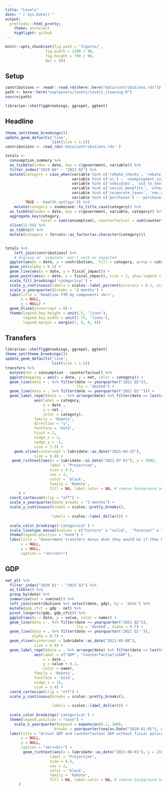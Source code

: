 ```yaml
---
title: "Levels"
date: "`r Sys.Date()`"
output:
  prettydoc::html_pretty:
    theme: architect
    highlight: github
---
```


```r
knitr::opts_chunk$set(fig.path = 'figures/',
                  fig.width = 1200 / 96, 
                  fig.height = 700 / 96,
                  dpi = 96)
```

## Setup

```r
contributions <- readr::read_rds(here::here("data/contributions.rds"))
path <- here::here("explainers/levels/levels_cleaning.R")
source(path)

librarian::shelf(ggbrookings, ggrepel, ggtext)
```

## Headline

```r

theme_set(theme_brookings())
update_geom_defaults('line',
                     list(size = 1.5))
contributions <- read_rds('data/contributions.rds' )

totals <-
  consumption_summary %>% 
  as_tsibble(index = date, key = c(government, variable)) %>% 
  filter_index("2019 Q4" ~ "2023 Q1") %>% 
  mutate(category = case_when(variable %in% c('rebate_checks', 'rebate_checks_arp') ~ 'rebate_checks',
                              variable %in% c('ui') ~ 'unemployment_insurance',
                              variable %in% c('subsidies', 'aid_to_small_businesses_arp') ~ 'subsidies',
                              variable %in% c('social_benefits', 'other_direct_aid_arp', 'other_vulnerable_arp') ~ 'social_benefits',
                              variable %in% c('corporate_taxes', 'non_corporate_taxes') ~ 'taxes',
                              variable %in% c('purchases') ~ 'purchases',
         TRUE ~ 'health_outlays')) %>% 
    mutate(category = snakecase::to_title_case(category)) %>% 
  as_tsibble(index = date, key = c(government, variable, category)) %>% 
  aggregate_key(category, 
                total = sum(consumption), counterfactual = sum(counterfactual), contribution = sum(contribution)) %>% 
  slice(15:98) %>% 
  as_tibble() %>% 
  mutate(category = forcats::as_factor(as.character(category))) 
  

totals %>% 
    left_join(contributions) %>%   
    # Ungroup or `complete` won't work as expected
  ggplot(aes(x = date, y = contribution,  fill = category, group = category)) +
  geom_col(alpha = 0.5) +
  geom_line(aes(x = date, y = fiscal_impact)) +
  geom_point(aes(x = date, y = fiscal_impact), size = 2, show.legend = FALSE) +
  scale_fill_brookings('categorical') +
  scale_y_continuous(labels = scales::label_percent(accuracy = 0.1, scale = 1)) +
  scale_x_yearquarter(breaks = '3 months') +
  labs(title = 'Headline FIM by components <br>',
       x = NULL,
       y = NULL) +
  geom_hline(yintercept = 0) +
  theme(legend.key.height = unit(.5, 'lines'),
        legend.key.width = unit(1.75, 'lines'),
        legend.margin = margin(7, 0, 0, 0)) 

```

## Transfers

```r
librarian::shelf(ggbrookings, ggrepel, ggtext)
theme_set(theme_brookings())
update_geom_defaults('line',
                     list(size = 1.5))
transfers %>% 
  mutate(net = consumption - counterfactual) %>% 
  ggplot(mapping = aes(x = date, y = net, color = category)) +
  geom_line(data = . %>% filter(date >= yearquarter("2021 Q2")),
                                lty = 'dashed') +
  geom_line(data = . %>% filter(date <= yearquarter("2021 Q2'"))) +
  geom_label_repel(data = . %>% arrange(date) %>% filter(date == last(date)),
             aes(label = category,
                 x = date ,
                 y = net ,
                 color = category),
             family = 'Roboto',
             direction = "y",
             fontface = 'bold',
             hjust = 1,
             nudge_x = 1,
             nudge_y = -1,
             size = 3.5) +
    geom_vline(xintercept = lubridate::as_date("2021-04-25"),
             size = 0.8) +
   geom_richtext(aes(x = lubridate::as_date("2021-07-01"), y = 500), 
                    label = "Projection",
                    size = 4.5,
                    cex = 2, 
                    color = 'black',
                    family = 'Roboto',
                    fill = NA, label.color = NA, # remove background and outline
      ) +
  coord_cartesian(clip = "off") +
  scale_x_yearquarter(date_breaks = "3 months") +
  scale_y_continuous(breaks = scales::pretty_breaks(),
                     
                     labels = scales::label_dollar()) +
  
  scale_color_brookings('categorical') +
  scale_linetype_manual(values = c("history" = "solid",  "forecast" = "dashed")) + 
  theme(legend.position = "none") +
  labs(title = "Government transfers minus what they would be if they had grown with potential since Q1 2020<br>",
       x = NULL,
       y = NULL,
       caption = "<br><br>")
```

## GDP

```r

net_alt %>% 
  filter_index("2020 Q1" ~ "2023 Q2") %>% 
  as_tibble() %>%
  group_by(date) %>% 
  summarise(net = sum(net)) %>% 
  left_join(contributions %>% select(date, gdp), by = 'date') %>% 
  mutate(gdp_cfct = gdp - net) %>% 
  pivot_longer(c(gdp, gdp_cfct)) %>% 
  ggplot(aes(x = date, y = value, color = name)) +
  geom_line(data = . %>% filter(date >= yearquarter("2021 Q2")),
                                lty = 'dashed', alpha = 0.7) +
  geom_line(data = . %>% filter(date <= yearquarter("2021 Q2'")),
            alpha = 0.7) +
  geom_vline(xintercept = lubridate::as_date("2021-05-08"),
             size = 0.8) +
  geom_label_repel(data = . %>% arrange(date) %>% filter(date == last(date)),
             aes(label = c("GDP", "Counterfactual\nGDP"),
                 x = date ,
                 y = value + 0.1,
                 color = name),
             family = 'Roboto',
             fontface = 'bold',
             nudge_x = 35,
             size = 3.4) +
  coord_cartesian(clip = "off") +
  scale_y_continuous(breaks = scales::pretty_breaks(),
                     
                     labels = scales::label_dollar()) +
  
  scale_color_brookings('categorical') +
  theme(legend.position = "none") +
    scale_x_yearquarter(expand = expansion(0.1, 100),
                      breaks = yearquarter(seq(as.Date("2020-01-01"), as.Date("2023-06-30"), by = "1 quarter"))) +
  labs(title = "Actual GDP and counterfactual GDP without fiscal policy",
       x = NULL,
       y = NULL,
       caption = "<br><br>") +
        geom_richtext(aes(x = lubridate::as_date("2021-08-01"), y = 25000), 
                    label = "Projection",
                    size = 4.5,
                    cex = 2, 
                    color = 'black',
                    family = 'Roboto',
                    fill = NA, label.color = NA, # remove background and outline
      ) 
```
